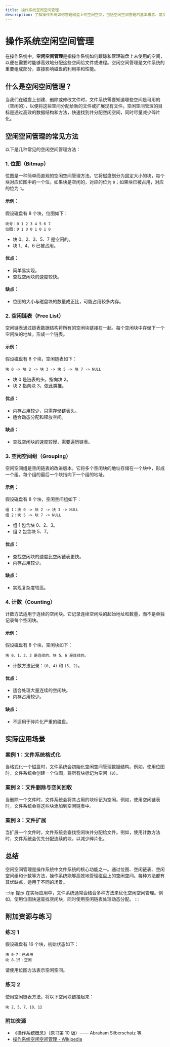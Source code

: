 ```yaml
---
title: 操作系统空闲空间管理
description: 了解操作系统如何管理磁盘上的空闲空间，包括空闲空间管理的基本概念、常见方法及其实际应用。
---
```


# 操作系统空闲空间管理

在操作系统中，**空闲空间管理**是指操作系统如何跟踪和管理磁盘上未使用的空间，以便在需要时能够高效地分配这些空间给文件或进程。空闲空间管理是文件系统的重要组成部分，直接影响磁盘的利用率和性能。

## 什么是空闲空间管理？

当我们在磁盘上创建、删除或修改文件时，文件系统需要知道哪些空间是可用的（空闲的），以便将这些空间分配给新的文件或扩展现有文件。空闲空间管理的目标是通过高效的数据结构和方法，快速找到并分配空闲空间，同时尽量减少碎片化。

## 空闲空间管理的常见方法

以下是几种常见的空闲空间管理方法：

### 1. 位图（Bitmap）

位图是一种简单而直观的空闲空间管理方法。它将磁盘划分为固定大小的块，每个块对应位图中的一个位。如果块是空闲的，对应的位为 `0`；如果块已被占用，对应的位为 `1`。

#### 示例：
假设磁盘有 8 个块，位图如下：
```
块号：0 1 2 3 4 5 6 7
位图：0 1 0 0 1 0 1 0
```
- 块 0、2、3、5、7 是空闲的。
- 块 1、4、6 已被占用。

#### 优点：
- 简单易实现。
- 查找空闲块的速度较快。

#### 缺点：
- 位图的大小与磁盘块的数量成正比，可能占用较多内存。

### 2. 空闲链表（Free List）

空闲链表通过链表数据结构将所有的空闲块链接在一起。每个空闲块中存储下一个空闲块的地址，形成一个链表。

#### 示例：
假设磁盘有 8 个块，空闲链表如下：
```
块 0 -> 块 2 -> 块 3 -> 块 5 -> 块 7 -> NULL
```
- 块 0 是链表的头，指向块 2。
- 块 2 指向块 3，依此类推。

#### 优点：
- 内存占用较少，只需存储链表头。
- 适合动态分配和释放空间。

#### 缺点：
- 查找空闲块的速度较慢，需要遍历链表。

### 3. 空闲空间组（Grouping）

空闲空间组是空闲链表的改进版本。它将多个空闲块的地址存储在一个块中，形成一个组。每个组的最后一个块指向下一个组的地址。

#### 示例：
假设磁盘有 8 个块，空闲空间组如下：
```
组 1：块 0 -> 块 2 -> 块 3 -> NULL
组 2：块 5 -> 块 7 -> NULL
```
- 组 1 包含块 0、2、3。
- 组 2 包含块 5、7。

#### 优点：
- 查找空闲块的速度比空闲链表更快。
- 内存占用较少。

#### 缺点：
- 实现复杂度较高。

### 4. 计数（Counting）

计数方法适用于连续的空闲块。它记录连续空闲块的起始地址和数量，而不是单独记录每个空闲块。

#### 示例：
假设磁盘有 8 个块，空闲块如下：
```
块 0、1、2、3 是连续的，块 5、6 是连续的。
```
- 计数方法记录：`(0, 4)` 和 `(5, 2)`。

#### 优点：
- 适合处理大量连续的空闲块。
- 内存占用较少。

#### 缺点：
- 不适用于碎片化严重的磁盘。

## 实际应用场景

### 案例 1：文件系统格式化

当格式化一个磁盘时，文件系统会初始化空闲空间管理数据结构。例如，使用位图时，文件系统会创建一个位图，将所有块标记为空闲（`0`）。

### 案例 2：文件删除与空间回收

当删除一个文件时，文件系统会将其占用的块标记为空闲。例如，使用空闲链表时，文件系统会将这些块添加到空闲链表中。

### 案例 3：文件扩展

当扩展一个文件时，文件系统会查找空闲块并分配给文件。例如，使用计数方法时，文件系统会优先分配连续的块，以减少碎片化。

## 总结

空闲空间管理是操作系统中文件系统的核心功能之一。通过位图、空闲链表、空闲空间组和计数等方法，操作系统能够高效地管理磁盘上的空闲空间。每种方法都有其优缺点，适用于不同的场景。

:::tip 提示
在实际应用中，文件系统通常会结合多种方法来优化空闲空间管理。例如，使用位图快速查找空闲块，同时使用空闲链表处理动态分配。
:::

## 附加资源与练习

### 练习 1
假设磁盘有 16 个块，初始状态如下：
```
块 0-7：已占用
块 8-15：空闲
```
请使用位图方法表示空闲空间。

### 练习 2
使用空闲链表方法，将以下空闲块链接起来：
```
块 2、5、7、10、12
```

### 附加资源
- 《操作系统概念》（原书第 10 版）—— Abraham Silberschatz 等
- [操作系统空闲空间管理 - Wikipedia](https://en.wikipedia.org/wiki/Free_space_management)